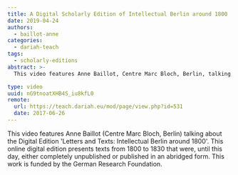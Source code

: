 ```yaml
---
title: A Digital Scholarly Edition of Intellectual Berlin around 1800
date: 2019-04-24
authors:
  - baillot-anne
categories:
  - dariah-teach
tags:
  - scholarly-editions
abstract: >-
  This video features Anne Baillot, Centre Marc Bloch, Berlin, talking about the Digital Edition "Letters and Texts: Intellectual Berlin around 1800".

type: video
uuid: nG9tnoatXHB4S_iu8kfL0
remote:
  url: https://teach.dariah.eu/mod/page/view.php?id=531
  date: 2017-06-26
---
```


This video features Anne Baillot (Centre Marc Bloch, Berlin) talking about the Digital Edition 'Letters and Texts: Intellectual Berlin around 1800'. This online digital edition presents texts from 1800 to 1830 that were, until this day, either completely unpublished or published in an abridged form. This work is funded by the German Research Foundation.

<VideoCard
  title="DH in Practice"
  subtitle="A Digital Scholarly Edition of Intellectual Berlin around 1800"
  id="5NXV7YX6KKM"
  image="/assets/images/cms/posts/a-digital-scholarly-edition-of-intellectual-berlin/anne-baillot.png"
/>

